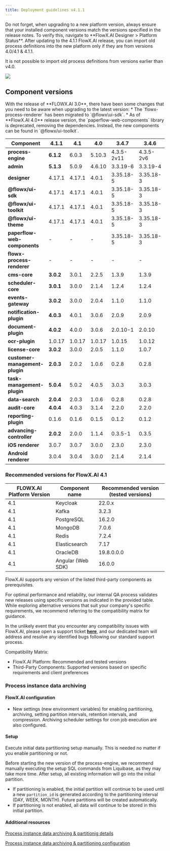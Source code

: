 ```yaml
---
title: Deployment guidelines v4.1.1
---
```


<Info>
Do not forget, when upgrading to a new platform version, always ensure that your installed component versions match the versions specified in the release notes. To verify this, navigate to **FlowX.AI Designer > Platform Status**.
</Info>

<Warning>
After updating to the 4.1.1 FlowX.AI release, you can import old process definitions into the new platform only if they are from versions 4.0/4.1 & 4.1.1.

It is not possible to import old process definitions from versions earlier than v4.0.
</Warning>

![](https://s3.eu-west-1.amazonaws.com/docx.flowx.ai/release-notes/release_platform_version_check.png)


## Component versions   

<Warning>
With the release of **FLOWX.AI 3.0**, there have been some changes that you need to be aware when upgrading to the latest version:
* The `flowx-process-renderer` has been migrated to `@flowx\ui-sdk`.
* As of **FlowX.AI 4.0** release version, the `paperflow-web-components` library is deprecated, removing the dependencies. Instead, the new components can be found in `@flowx/ui-toolkit`.
</Warning>


| Component                      | 4.1.1     | 4.1    | 4.0    | 3.4.7      | 3.4.6     | 3.4.5     | 3.4.4     | 3.4.3   | 3.4.2  | 3.4.1  | 3.4.0  | 3.3.0   | 3.2.0  | 3.1.0  | 3.0.0  |
| ------------------------------ | --------- | ------ | ------ | ---------- | --------- | --------- | --------- | ------- | ------ | ------ | ------ | ------- | ------ | ------ | ------ |
| **process-engine**             | **6.1.2** | 6.0.3  | 5.10.3 | 4.3.5-2v11 | 4.3.5-2v6 | 4.3.5-2v2 | 4.3.5-2v1 | 4.3.5   | 4.3.2  | 4.3.1  | 4.1.0  | 3.6.0   | 2.2.1  | 2.1.2  | 2.0.7  |
| **admin**                      | **5.1.3** | 5.0.9  | 4.6.10 | 3.3.19-6   | 3.3.19-4  | 3.3.19-3  | 3.3.19-1  | 3.3.19  | 3.3.10 | 3.3.7  | 3.1.1  | 2.5.2   | 2.2.2  | 2.1.3  | 2.0.8  |
| **designer**                   | 4.17.1    | 4.17.1 | 4.0.1  | 3.35.18-5  | 3.35.18-3 | 3.35.18-2 | 3.35.18-1 | 3.35.18 | 3.35.9 | 3.35.6 | 3.33.2 | 3.28.11 | 3.21.1 | 3.15.1 | 3.2.1  |
| **@flowx/ui-sdk**              | 4.17.1    | 4.17.1 | 4.0.1  | 3.35.18-5  | 3.35.18-3 | 3.35.18-2 | 3.35.18-1 | 3.35.18 | 3.35.9 | 3.35.6 | 3.33.2 | 3.28.11 | 3.21.1 | 3.15.1 | 3.2.1  |
| **@flowx/ui-toolkit**          | 4.17.1    | 4.17.1 | 4.0.1  | 3.35.18-5  | 3.35.18-3 | 3.35.18-2 | 3.35.18-1 | 3.35.18 | 3.35.9 | 3.35.6 | 3.33.2 | 3.28.11 | 3.21.1 | 3.15.1 | 3.2.1  |
| **@flowx/ui-theme**            | 4.17.1    | 4.17.1 | 4.0.1  | 3.35.18-5  | 3.35.18-3 | 3.35.18-2 | 3.35.18-1 | 3.35.18 | 3.35.9 | 3.35.6 | 3.33.2 | 3.28.11 | 3.21.1 | 3.15.1 | 3.2.1  |
| **paperflow-web-components**   | -         | -      | -      | 3.35.18-5  | 3.35.18-3 | 3.35.18-2 | 3.35.18-1 | 3.35.18 | 3.35.9 | 3.35.6 | 3.33.2 | 3.28.11 | 3.21.1 | 3.15.1 | 3.2.1  |
| **flowx-process-renderer**     | -         | -      | -      | -          | -         | -         | -         | -       | -      | -      | -      | -       | -      | -      | -      |
| **cms-core**                   | **3.0.2** | 3.0.1  | 2.2.5  | 1.3.9      | 1.3.9     | 1.3.9     | 1.3.9     | 1.3.9   | 1.3.9  | 1.3.9  | 1.3.6  | 1.3.0   | 1.2.0  | 1.0.3  | 1.0.2  |
| **scheduler-core**             | **3.0.1** | 3.0.0  | 2.1.4  | 1.2.4      | 1.2.4     | 1.2.4     | 1.2.4     | 1.2.4   | 1.2.4  | 1.2.4  | 1.1.0  | 1.0.4   | 1.0.4  | 1.0.4  | 1.0.1  |
| **events-gateway**             | **3.0.2** | 3.0.0  | 2.0.4  | 1.1.0      | 1.1.0     | 1.1.0     | 1.1.0     | 1.1.0   | 1.1.0  | 1.1.0  | 1.0.6  | 1.0.2   | -      | -      | -      |
| **notification-plugin**        | **4.0.3** | 4.0.1  | 3.0.6  | 2.0.9      | 2.0.9     | 2.0.9     | 2.0.9     | 2.0.9   | 2.0.8  | 2.0.8  | 2.0.5  | 2.0.4   | 2.0.4  | 2.0.3  | 2.0.1  |
| **document-plugin**            | **4.0.2** | 4.0.0  | 3.0.6  | 2.0.10-1   | 2.0.10    | 2.0.10    | 2.0.10    | 2.0.10  | 2.0.8  | 2.0.8  | 2.0.6  | 2.0.4   | 2.0.3  | 2.0.3  | 2.0.2  |
| **ocr-plugin**                 | 1.0.17    | 1.0.17 | 1.0.17 | 1.0.15     | 1.0.12    | 1.0.12    | 1.0.12    | 1.0.12  | 1.0.12 | 1.0.12 | 1.0.8  | 1.0.8   | 1.0.2  | 0.1.33 | 0.1.33 |
| **license-core**               | **3.0.2** | 3.0.0  | 2.0.5  | 1.1.0      | 1.0.7     | 1.0.7     | 1.0.7     | 1.0.7   | 1.0.7  | 1.0.7  | 1.0.4  | 1.0.2   | 1.0.2  | 1.0.2  | 1.0.1  |
| **customer-management-plugin** | **2.0.3** | 2.0.2  | 1.0.6  | 0.2.8      | 0.2.8     | 0.2.8     | 0.2.8     | 0.2.8   | 0.2.8  | 0.2.8  | 0.2.6  | 0.2.4   | 0.2.3  | 0.2.3  | 0.2.1  |
| **task-management-plugin**     | **5.0.4** | 5.0.2  | 4.0.5  | 3.0.3      | 3.0.3     | 3.0.3     | 3.0.3     | 3.0.3   | 3.0.3  | 3.0.3  | 3.0.0  | 2.1.2   | 1.0.4  | 1.0.4  | 1.0.1  |
| **data-search**                | **2.0.4** | 2.0.3  | 1.0.6  | 0.2.8      | 0.2.8     | 0.2.8     | 0.2.6     | 0.2.6   | 0.2.6  | 0.2.6  | 0.2.3  | 0.2.0   | 0.1.4  | 0.1.4  | 0.1.3  |
| **audit-core**                 | **4.0.4** | 4.0.3  | 3.1.4  | 2.2.0      | 2.2.0     | 2.2.0     | 2.2.0     | 2.2.0   | 2.1.3  | 2.1.3  | 2.1.0  | 1.0.6   | 1.0.5  | 1.0.4  | 1.0.1  |
| **reporting-plugin**           | 0.1.6     | 0.1.6  | 0.1.5  | 0.1.2      | 0.1.2     | 0.1.2     | 0.1.2     | 0.1.2   | 0.1.2  | 0.1.2  | 0.1.2  | 0.0.40  | 0.0.40 | 0.0.40 | 0.0.39 |
| **advancing-controller**       | **2.0.2** | 2.0.0  | 1.1.4  | 0.3.5-1    | 0.3.5     | 0.3.5     | 0.3.5     | 0.3.5   | 0.3.5  | 0.3.5  | 0.3.2  | 0.3.0   | 0.1.4  | 0.1.4  | 0.1.2  |
| **iOS renderer**               | 3.0.7     | 3.0.7  | 3.0.0  | 2.3.0      | 2.3.0     | 2.3.0     | 2.3.0     | 2.3.0   | 2.3.0  | 2.3.0  | 2.3.0  | 2.1.0   | 2.0.1  | 2.0.0  | 2.0.0  |
| **Android renderer**           | 3.0.4     | 3.0.4  | 3.0.0  | 2.1.4      | 2.1.4     | 2.1.4     | 2.1.4     | 2.1.4   | 2.1.4  | 2.1.4  | 2.1.4  | 2.0.1   | 2.0.1  | 2.0.1  | 2.0.1  |




### Recommended versions for FlowX.AI 4.1

| FLOWX.AI Platform Version | Component name    | Recommended version (tested versions) |
| ------------------------- | ----------------- | ------------------------------------- |
| 4.1                       | Keycloak          | 22.0.x                                |
| 4.1                       | Kafka             | 3.2.3                                 |
| 4.1                       | PostgreSQL        | 16.2.0                                |
| 4.1                       | MongoDB           | 7.0.6                                 |
| 4.1                       | Redis             | 7.2.4                                 |
| 4.1                       | Elasticsearch     | 7.17                                  |
| 4.1                       | OracleDB          | 19.8.0.0.0                            |
| 4.1                       | Angular (Web SDK) | 16.0.0                                |




<Info>
FlowX.AI supports any version of the listed third-party components as prerequisites.

For optimal performance and reliability, our internal QA process validates new releases using specific versions as indicated in the provided table.
While exploring alternative versions that suit your company's specific requirements, we recommend referring to the compatibility matrix for guidance.

In the unlikely event that you encounter any compatibility issues with FlowX.AI, please open a support ticket [**here**](https://flowxai.zendesk.com/), and our dedicated team will address and resolve any identified bugs following our standard support process.

Compatibility Matrix:

* FlowX.AI Platform: Recommended and tested versions
* Third-Party Components: Supported versions based on specific requirements and client preferences
</Info>

### Process instance data archiving

#### FlowX.AI configuration

- New settings (new environment variables) for enabling partitioning, archiving, setting partition intervals, retention intervals, and compression. Archiving scheduler settings for cron job execution are also configured.


#### Setup
  
Execute initial data partitioning setup manually. This is needed no matter if you enable partitioning or not.

<Check>
Before starting the new version of the process-engine, we recommend manually executing the setup SQL commands from Liquibase, as they may take more time. After setup, all existing information will go into the initial partition.
</Check>
    
- If partitioning is enabled, the initial partition will continue to be used until a new `partition_id` is generated according to the partitioning interval (DAY, WEEK, MONTH). Future partitions will be created automatically.
- If partitioning is not enabled, all data will continue to be stored in this initial partition.

#### Additional resources

[Process instance data archiving & partitionig details](../../4.0/setup-guides/flowx-engine-setup-guide/process-instance-data-archiving)

[Process instance data archiving & partitioning configuration](../../4.0/setup-guides/flowx-engine-setup-guide/engine-setup#partitioning-and-archiving)

